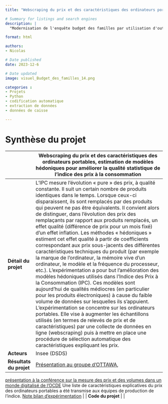 ```yaml
---
title: "Webscraping du prix et des caractéristiques des ordinateurs portables, estimation de modèles hédoniques pour améliorer la qualité statistique de l’indice des prix à la consommation"

# Summary for listings and search engines
description: |
  "Modernisation de l'enquête budget des familles par utilisation d'outils de classification automatique n°15"

format: html

authors: 
- Nicolas

# Date published
date: 2023-12-6

# Date updated
image: visuel_Budget_des_familles_14.png

categories : 
- Projets
- Python
- codification automatique
- extraction de données
- données de caisse

---
```


# Synthèse du projet

|              | Webscraping du prix et des caractéristiques des ordinateurs portables, estimation de modèles hédoniques pour améliorer la qualité statistique de l’indice des prix à la consommation                           |
|--------------|------------------------------------------------------------------------------------|
| **Détail du projet**         | L’IPC mesure l’évolution « pure » des prix, à qualité constante. Il suit un certain nombre de produits identiques dans le temps. Lorsque ceux-ci disparaissent, ils sont remplacés par des produits qui peuvent ne pas être équivalents. Il convient alors de distinguer, dans l’évolution des prix des remplaçants par rapport aux produits remplacés, un effet qualité (différence de prix pour un mois fixé) d’un effet inflation. Les méthodes « hédoniques » estiment cet effet qualité à partir de coefficients correspondant aux prix sous-jacents des différentes caractéristiques techniques du produit (par exemple la marque de l’ordinateur, la mémoire vive d’un ordinateur, le modèle et la fréquence du processeur, etc.). L’expérimentation a pour but l’amélioration des modèles hédoniques utilisés dans l’Indice des Prix à la Consommation (IPC). Ces modèles sont aujourd’hui de qualités médiocres (en particulier pour les produits électroniques) à cause du faible volume de données sur lesquelles ils s’appuient. L’expérimentation se concentre sur les ordinateurs portables. Elle vise à augmenter les échantillons utilisés (en termes de relevés de prix et de caractéristiques) par une collecte de données en ligne (webscraping) puis à mettre en place une procédure de sélection automatique des caractéristiques expliquant les prix.         |
| **Acteurs**                  | Insee (DSDS)         |
| **Résultats du projet**      | [Présentation au groupe d’OTTAWA](https://intranet.insee.fr/jcms/1344443_DBFileDocument/presentation-ottawa-corrected?details=true),
[présentation à la conférence sur la mesure des prix et des volumes dans un monde digitalisé de l’OCDE](https://intranet.insee.fr/jcms/1345188_DBFileDocument/presentation-ocde-v1?details=true)
Une liste de caractéristiques explicatives du prix des ordinateurs portables a été transmise aux équipes de production de l'indice. 
[Note bilan d'expérimentation](https://intranet.insee.fr/jcms/1344403_DBFileDocument/2020-21398-dg75-l401?details=true)         |
| **Code du projet**           |        |

